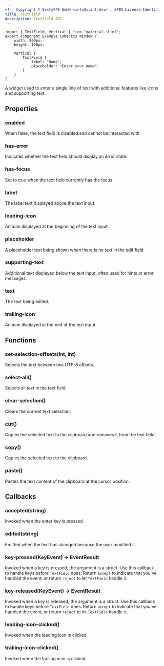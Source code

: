 ```yaml
---
<!-- Copyright © SixtyFPS GmbH <info@slint.dev> ; SPDX-License-Identifier: MIT -->
title: TextField
description: TextField API.
---
```



<CodeSnippetMD imagePath="/src/assets/generated/textfield.png" scale="3" imageWidth="200" imageHeight="200" imageAlt='TextField example'>

```slint playground
import { TextField, Vertical } from "material.slint";
export component Example inherits Window {
    width: 200px;
    height: 100px;

    Vertical {
        TextField {
            label: "Name";
            placeholder: "Enter your name";
        }
    }
}
```
</CodeSnippetMD>

A widget used to enter a single line of text with additional features like icons and supporting text.

## Properties

### enabled
<SlintProperty propName="enabled" typeName="bool" defaultValue="true">
When false, the text field is disabled and cannot be interacted with.
</SlintProperty>

### has-error
<SlintProperty propName="has-error" typeName="bool">
Indicates whether the text field should display an error state.
</SlintProperty>

### has-focus
<SlintProperty propName="has-focus" typeName="bool" propertyVisibility="out">
Set to true when the text field currently has the focus.
</SlintProperty>

### label
<SlintProperty propName="label" typeName="string">
The label text displayed above the text input.
</SlintProperty>

### leading-icon
<SlintProperty propName="leading-icon" typeName="image">
An icon displayed at the beginning of the text input.
</SlintProperty>

### placeholder
<SlintProperty propName="placeholder" typeName="string">
A placeholder text being shown when there is no text in the edit field.
</SlintProperty>

### supporting-text
<SlintProperty propName="supporting-text" typeName="string">
Additional text displayed below the text input, often used for hints or error messages.
</SlintProperty>

### text
<SlintProperty propName="text" typeName="string" propertyVisibility="in-out">
The text being edited.
</SlintProperty>

### trailing-icon
<SlintProperty propName="trailing-icon" typeName="image">
An icon displayed at the end of the text input.
</SlintProperty>

## Functions

### set-selection-offsets(int, int)
Selects the text between two UTF-8 offsets.

### select-all()
Selects all text in the text field.

### clear-selection()
Clears the current text selection.

### cut()
Copies the selected text to the clipboard and removes it from the text field.

### copy()
Copies the selected text to the clipboard.

### paste()
Pastes the text content of the clipboard at the cursor position.

## Callbacks

### accepted(string)
Invoked when the enter key is pressed.

### edited(string)
Emitted when the text has changed because the user modified it.

### key-pressed(KeyEvent) -> EventResult
Invoked when a key is pressed, the argument is a <Link type="KeyEvent" /> struct. Use this callback to handle keys before `TextField` does. Return `accept` to indicate that you've handled the event, or return `reject` to let `TextField` handle it.

### key-released(KeyEvent) -> EventResult
Invoked when a key is released, the argument is a <Link type="KeyEvent" /> struct. Use this callback to handle keys before `TextField` does. Return `accept` to indicate that you've handled the event, or return `reject` to let `TextField` handle it.

### leading-icon-clicked()
Invoked when the leading icon is clicked.

### trailing-icon-clicked()
Invoked when the trailing icon is clicked.
